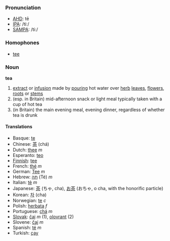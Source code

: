 ===Pronunciation===
*[[w:AHD|AHD]]: tē
*[[w:IPA|IPA]]: /tiː/
*[[w:SAMPA|SAMPA]]: /ti:/

===Homophones===
*[[tee]]

===Noun===
'''tea'''

#[[extract]] or [[infusion]] made by [[pour]]ing hot water over [[herb]] [[leaf|leaves]], [[flower]]s, [[root]]s or [[stem]]s
#(esp. in Britain) mid-afternoon snack or light meal typically taken with a cup of hot tea
#(in Britain) the main evening meal, evening dinner, regardless of whether tea is drunk

====Translations====
*Basque: [[te]]
*Chinese: [[茶]] (chá)
*Dutch: [[thee]] ''m''
*Esperanto: [[teo]]
*[[Finnish]]: [[tee]]
*French: [[thé]] ''m''
*German: [[Tee]] ''m''
*Hebrew: [[תה]] (Té) ''m''
*Italian: [[tè]] ''m''
*Japanese: [[茶]] (ちゃ, cha), [[お茶]] (おちゃ, o cha, with the honorific particle)
*Korean: [[차]] (cha)
*Norwegian: [[te]] ''c''
*Polish: [[herbata]] ''f''
*Portuguese: [[chá]] ''m''
*[[Slovak]]: [[čaj]] ''m'' (1), [[olovrant]] (2)
*Slovene: [[čaj]] ''m''
*Spanish: [[té]] ''m''
*Turkish: [[çay]]